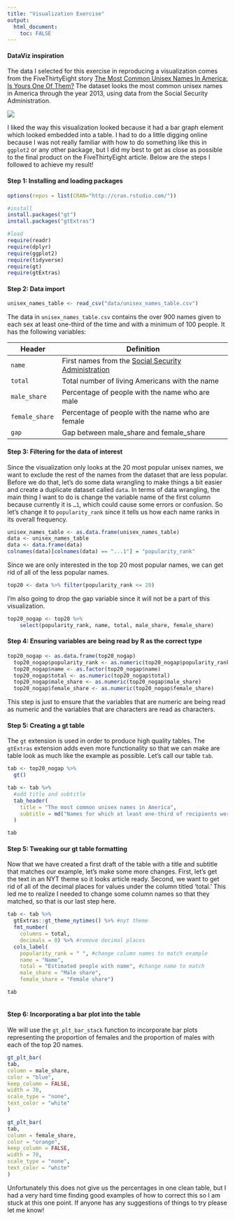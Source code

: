 ```yaml
---
title: "Visualization Exercise"
output:
  html_document:
    toc: FALSE
---
```


#### DataViz inspiration

The data I selected for this exercise in reproducing a visualization comes from the FiveThirtyEight story [The Most Common Unisex Names In America: Is Yours One Of Them?](http://fivethirtyeight.com/features/there-are-922-unisex-names-in-america-is-yours-one-of-them) The dataset looks the most common unisex names in America through the year 2013, using data from the Social Security Administration.

![](common.unisex.names.png){fig-align="center"}

I liked the way this visualization looked because it had a bar graph element which looked embedded into a table. I had to do a little digging online because I was not really familiar with how to do something like this in `ggplot2` or any other package, but I did my best to get as close as possible to the final product on the FiveThirtyEight article. Below are the steps I followed to achieve my result!

#### Step 1: Installing and loading packages

```r
options(repos = list(CRAN="http://cran.rstudio.com/"))

#install
install.packages("gt") 
install.packages("gtExtras")

#load
require(readr)
require(dplyr)
require(ggplot2)
require(tidyverse)
require(gt)
require(gtExtras)
```

#### Step 2: Data import

```r
unisex_names_table <- read_csv("data/unisex_names_table.csv")
```

The data in `unisex_names_table.csv` contains the over 900 names given to each sex at least one-third of the time and with a minimum of 100 people. It has the following variables:

| Header         | Definition                                                                                           |
|-----------------|-------------------------------------------------------|
| `name`         | First names from the [Social Security Administration](http://www.ssa.gov/oact/babynames/limits.html) |
| `total`        | Total number of living Americans with the name                                                       |
| `male_share`   | Percentage of people with the name who are male                                                      |
| `female_share` | Percentage of people with the name who are female                                                    |
| `gap`          | Gap between male_share and female_share                                                              |

#### Step 3: Filtering for the data of interest

Since the visualization only looks at the 20 most popular unisex names, we want to exclude the rest of the names from the dataset that are less popular. Before we do that, let's do some data wrangling to make things a bit easier and create a duplicate dataset called `data`. In terms of data wrangling, the main thing I want to do is change the variable name of the first column because currently it is `…1`, which could cause some errors or confusion. So let's change it to `popularity_rank` since it tells us how each name ranks in its overall frequency.

```r
unisex_names_table <- as.data.frame(unisex_names_table)
data <- unisex_names_table 
data <- data.frame(data) 
colnames(data)[colnames(data) == "...1"] = "popularity_rank"
```

Since we are only interested in the top 20 most popular names, we can get rid of all of the less popular names.

```r
top20 <- data %>% filter(popularity_rank <= 20)
```

I'm also going to drop the gap variable since it will not be a part of this visualization.

```r
top20_nogap <- top20 %>%
    select(popularity_rank, name, total, male_share, female_share)
```

#### Step 4: Ensuring variables are being read by R as the correct type

```r
top20_nogap <- as.data.frame(top20_nogap)
  top20_nogap$popularity_rank <- as.numeric(top20_nogap$popularity_rank)
  top20_nogap$name <- as.factor(top20_nogap$name)
  top20_nogap$total <- as.numeric(top20_nogap$total)
  top20_nogap$male_share <- as.numeric(top20_nogap$male_share)
  top20_nogap$female_share <- as.numeric(top20_nogap$female_share)
```

This step is just to ensure that the variables that are numeric are being read as numeric and the variables that are characters are read as characters.

#### Step 5: Creating a gt table

The `gt` extension is used in order to produce high quality tables. The `gtExtras` extension adds even more functionality so that we can make are table look as much like the example as possible. Let's call our table `tab`.

```r
tab <- top20_nogap %>%
  gt()

tab <- tab %>% 
  #add title and subtitle
  tab_header(
    title = "The most common unisex names in America",
    subtitle = md("Names for which at least one-third of recipients were male and at least one-third were female, through 2013")
  )

tab
```

#### Step 5: Tweaking our gt table formatting

Now that we have created a first draft of the table with a title and subtitle that matches our example, let's make some more changes. First, let's get the text in an NYT theme so it looks article ready. Second, we want to get rid of all of the decimal places for values under the column titled 'total.' This led me to realize I needed to change some column names so that they matched, so that is our last step here.

```r
tab <- tab %>%
  gtExtras::gt_theme_nytimes() %>% #nyt theme
  fmt_number(
    columns = total,
    decimals = 0) %>% #remove decimal places
  cols_label(
    popularity_rank = " ", #change column names to match example
    name = "Name", 
    total = "Estimated people with name", #change name to match 
    male_share = "Male share", 
    female_share = "Female share")

tab
  
```

#### Step 6: Incorporating a bar plot into the table

We will use the `gt_plt_bar_stack` function to incorporate bar plots representing the proportion of females and the proportion of males with each of the top 20 names.

```r
gt_plt_bar(
tab,
column = male_share,
color = "blue",
keep_column = FALSE,
width = 70,
scale_type = "none",
text_color = "white"
)

gt_plt_bar(
tab,
column = female_share,
color = "orange",
keep_column = FALSE,
width = 70,
scale_type = "none",
text_color = "white"
)
```

Unfortunately this does not give us the percentages in one clean table, but I had a very hard time finding good examples of how to correct this so I am stuck at this one point. If anyone has any suggestions of things to try please let me know!
